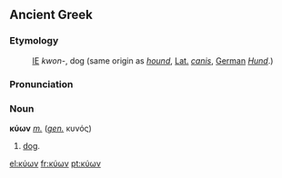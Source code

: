 ==Ancient Greek==

===Etymology===
:[[Indoeuropean|IE]] ''kwon-'', dog (same origin as ''[[hound]]'', [[Latin|Lat.]] ''[[canis]]'', [[German]] ''[[Hund]]''.)

===Pronunciation===
{{IPA|[ˈkyon] / [ˈkion] / [ˈkio̞n] / [ˈcio̞n]}}

===Noun===
'''κύων''' ''[[masculine|m.]]'' (''[[genitive|gen.]]'' κυνός)

#[[dog]].

[[el:κύων]]
[[fr:κύων]]
[[pt:κύων]]